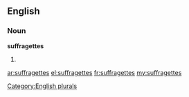 ==English==

===Noun===
'''suffragettes'''

# {{plural of|[[suffragette]]}}

[[Category:English plurals]]

[[ar:suffragettes]]
[[el:suffragettes]]
[[fr:suffragettes]]
[[my:suffragettes]]